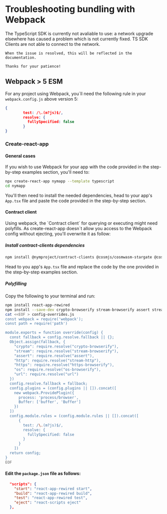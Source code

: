
# Troubleshooting bundling with Webpack


<Callout type="error">
    The TypeScript SDK is currently not avaliable to use: a network upgrade elsewhere has caused a problem which is not currently fixed. TS SDK Clients are not able to connect to the network.

    When the issue is resolved, this will be reflected in the documentation.

    Thanks for your patience!
</Callout>

## Webpack > 5 ESM

For any project using Webpack, you´ll need the following rule in your `webpack.config.js` above version 5:
```json
{
        test: /\.(m?js)$/,
        resolve: {
          fullySpecified: false
        }
}
```

### Create-react-app

#### General cases

If you wish to use Webpack for your app with the code provided in the step-by-step examples section, you'll need to:

```bash
npx create-react-app nymapp --template typescript
cd nymapp
```
You'll then need to install the needed dependencies, head to your app's `App.tsx` file and paste the code provided in the step-by-step section.

#### Contract client

<Callout type="info" emoji="ℹ️">
    Using webpack, the `Contract client` for querying or executing might need polyfills. As create-react-app doesn´t allow you access to the Webpack config without ejecting, you'll overwrite it as follow:
</Callout>

##### Install contract-clients dependencies
```bash
npm install @nymproject/contract-clients @cosmjs/cosmwasm-stargate @cosmjs/proto-signing
```

Head to you app's `App.tsx` file and replace the code by the one provided in the step-by-step examples section.

##### Polyfilling

Copy the following to your terminal and run:

```bash
npm install react-app-rewired
npm install --save-dev crypto-browserify stream-browserify assert stream-http https-browserify os-browserify url buffer process
cat <<EOF > config-overrides.js
const webpack = require('webpack');
const path = require('path')

module.exports = function override(config) {
  const fallback = config.resolve.fallback || {};
  Object.assign(fallback, {
    "crypto": require.resolve("crypto-browserify"),
    "stream": require.resolve("stream-browserify"),
    "assert": require.resolve("assert"),
    "http": require.resolve("stream-http"),
    "https": require.resolve("https-browserify"),
    "os": require.resolve("os-browserify"),
    "url": require.resolve("url")
  })
  config.resolve.fallback = fallback;
  config.plugins = (config.plugins || []).concat([
    new webpack.ProvidePlugin({
      process: 'process/browser',
      Buffer: ['buffer', 'Buffer']
    })
  ])
  config.module.rules = (config.module.rules || []).concat([
      {
        test: /\.(m?js)$/,
        resolve: {
          fullySpecified: false
        }
      }
    ])
  return config;
}
EOF
```

#### Edit the `package.json` file as follows:

```json
  "scripts": {
    "start": "react-app-rewired start",
    "build": "react-app-rewired build",
    "test": "react-app-rewired test",
    "eject": "react-scripts eject"
  },
```
